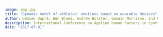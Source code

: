 ```yaml
---
image: img.jpg
title: "Dynamic model of athletes’ emotions based on wearable devices"
author: Damien Dupré, Ben Bland, Andrew Bolster, Gawain Morrison, and Gary J McKeown
description: International Conference on Applied Human Factors in Sports, Injury Prevention and Outdoor Recreation (AHFE 2017)
date: "2017-07-01"
---
```

